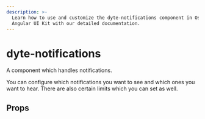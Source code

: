```yaml
---
description: >-
  Learn how to use and customize the dyte-notifications component in Ospi's
  Angular UI Kit with our detailed documentation.
---
```


# dyte-notifications

A component which handles notifications.

You can configure which notifications you want to see and which ones you want to hear.
There are also certain limits which you can set as well.

## Props

<PropsTable of="dyte-notifications" />

<head>
  <title>Angular UI Kit dyte-notifications</title>
</head>

